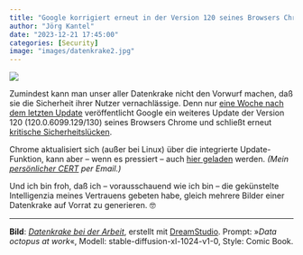 ```yaml
---
title: "Google korrigiert erneut in der Version 120 seines Browsers Chrome kritische Sicherheitslücken"
author: "Jörg Kantel"
date: "2023-12-21 17:45:00"
categories: [Security]
image: "images/datenkrake2.jpg"
---
```


[![](images/datenkrake2-b.jpg)](https://www.flickr.com/photos/schockwellenreiter/53395151026/)

Zumindest kann man unser aller Datenkrake nicht den Vorwurf machen, daß sie die Sicherheit ihrer Nutzer vernachlässige. Denn nur [eine Woche nach dem letzten Update](https://kantel.github.io/posts/2023121301_datenkrake/) veröffentlicht Google ein weiteres Update der Version 120 (120.0.6099.129/130) seines Browsers Chrome und schließt erneut [kritische Sicherheitslücken](https://chromereleases.googleblog.com/2023/12/stable-channel-update-for-desktop_20.html).

Chrome aktualisiert sich (außer bei Linux) über die integrierte Update-Funktion, kann aber -- wenn es pressiert -- auch [hier geladen](https://www.google.com/intl/de/chrome/browser/) werden. *(Mein [persönlicher CERT](http://www.gwdg.de/~mreiman1/) per Email.)*

Und ich bin froh, daß ich -- vorausschauend wie ich bin -- die gekünstelte Intelligenzia meines Vertrauens gebeten habe, gleich mehrere Bilder einer Datenkrake auf Vorrat zu generieren.&nbsp;🤓

---

**Bild**: *[Datenkrake bei der Arbeit](https://www.flickr.com/photos/schockwellenreiter/53395151026/)*, erstellt mit [DreamStudio](https://beta.dreamstudio.ai/generate). Prompt: »*Data octopus at work*«, Modell: stable-diffusion-xl-1024-v1-0, Style: Comic Book.